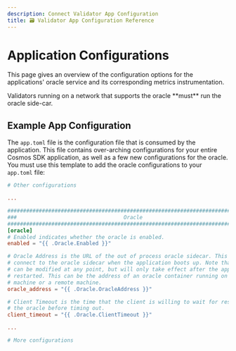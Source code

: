 ```yaml
---
description: Connect Validator App Configuration
title: 🗃️ Validator App Configuration Reference
---
```


# Application Configurations

This page gives an overview of the configuration options for the applications' oracle service and its corresponding metrics instrumentation.

<Info>
  Validators running on a network that supports the oracle **must** run the oracle side-car.
</Info>

## Example App Configuration

The `app.toml` file is the configuration file that is consumed by the application. This file contains over-arching configurations for your entire Cosmos SDK application, as well as a few new configurations for the oracle. You must use this template to add the oracle configurations to your `app.toml` file:

```toml
# Other configurations

...

###############################################################################
###                                  Oracle                                 ###
###############################################################################
[oracle]
# Enabled indicates whether the oracle is enabled.
enabled = "{{ .Oracle.Enabled }}"

# Oracle Address is the URL of the out of process oracle sidecar. This is used to
# connect to the oracle sidecar when the application boots up. Note that the address
# can be modified at any point, but will only take effect after the application is
# restarted. This can be the address of an oracle container running on the same
# machine or a remote machine.
oracle_address = "{{ .Oracle.OracleAddress }}"

# Client Timeout is the time that the client is willing to wait for responses from
# the oracle before timing out.
client_timeout = "{{ .Oracle.ClientTimeout }}"

...

# More configurations
```
